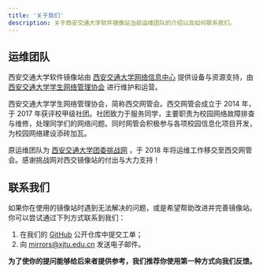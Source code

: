 ```yaml
---
title: '关于我们'
description: 关于西安交通大学软件镜像站当前运维团队的介绍以及如何联系我们。
---
```


## 运维团队

西安交通大学软件镜像站由 [西安交通大学网络信息中心](https://nic.xjtu.edu.cn/) 提供设备与资源支持，由 [西安交通大学学生网络管理协会](https://xjtuana.com/) 进行维护和运营。

西安交通大学学生网络管理协会，简称西交网管会。西交网管会成立于 2014 年，于 2017 年获评校甲级社团。社团致力于服务同学，主要职责为校园网络故障排查与维修，处理同学们的网络问题。同时网管会积极参与各项校园信息化项目开发，为校园网络建设添砖加瓦。

原运维团队为 [西安交通大学团委挑战网](https://www.tiaozhan.com/) ，于 2018 年将运维工作移交至西交网管会。感谢挑战网对西交镜像站的付出与大力支持！

## 联系我们

如果你在使用的镜像站时遇到无法解决的问题，或是希望帮助改进并完善镜像站。你可以尝试通过下列方式联系到我们：

1. 在我们的 [GitHub](https://github.com/openana/mirrors.xjtu.edu.cn/issues/new) 公开仓库中提交工单；
2. 向 mirrors@xjtu.edu.cn 发送电子邮件。

**为了使你的提问能够给后来者提供参考，我们推荐你使用第一种方式向我们反馈。**
